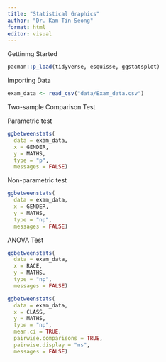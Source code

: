 ```yaml
---
title: "Statistical Graphics"
author: "Dr. Kam Tin Seong"
format: html
editor: visual
---
```


Gettinmg Started

```r
pacman::p_load(tidyverse, esquisse, ggstatsplot)
```

Importing Data

```r
exam_data <- read_csv("data/Exam_data.csv")
```

Two-sample Comparison Test

Parametric test

```r
ggbetweenstats(
  data = exam_data,
  x = GENDER,
  y = MATHS,
  type = "p",
  messages = FALSE)
```

Non-parametric test

```r
ggbetweenstats(
  data = exam_data,
  x = GENDER,
  y = MATHS,
  type = "np",
  messages = FALSE)
```

ANOVA Test

```r
ggbetweenstats(
  data = exam_data,
  x = RACE,
  y = MATHS,
  type = "np",
  messages = FALSE)
```

```r
ggbetweenstats(
  data = exam_data,
  x = CLASS,
  y = MATHS,
  type = "np",
  mean.ci = TRUE,
  pairwise.comparisons = TRUE,
  pairwise.display = "ns",
  messages = FALSE)
```
